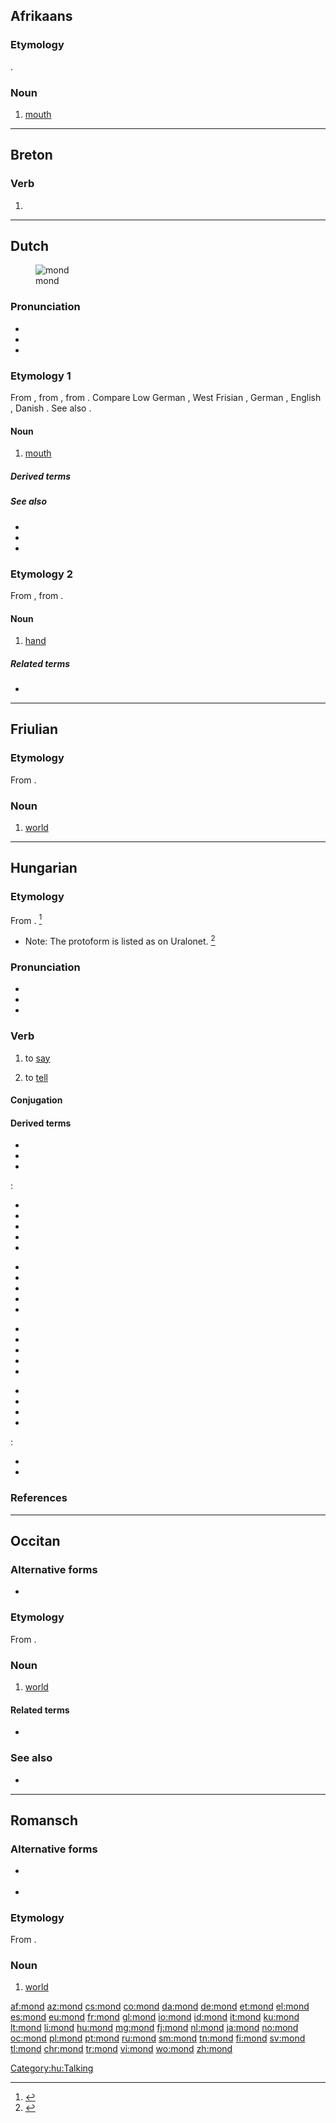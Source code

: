 {{also|Mond|MOND|monð}}
==Afrikaans==

===Etymology===
{{etyl|nl|af}} {{m|af|mond}}.

===Noun===
{{af-noun|monde}}

# {{lb|af|anatomy}} [[mouth]]

----

==Breton==

===Verb===
{{head|br|verb}}

# {{alternative spelling of|mont|lang=br}}

----

==Dutch==
[[File:Mouth.jpg|thumb|mond]]
===Pronunciation===
* {{rhymes|ɔnt|lang=nl}}
* {{audio|Nl-mond.ogg|audio|lang=nl}}
* {{IPA|/mɔnt/|lang=nl}}

===Etymology 1===
From {{inh|nl|odt|mund}}, from {{inh|nl|gem-pro|*munþaz}}, from {{der|nl|ine-pro|*ment-}}. Compare Low German {{m|nds|Mund}}, West Frisian {{m|fy|mûn}}, German {{m|de|Mund}}, English {{m|en|mouth}}, Danish {{m|da|mund}}. See also {{m|nl|muide}}.

====Noun====
{{nl-noun|m|-en|mondje}}

# {{lb|nl|anatomy}} [[mouth]]

=====Derived terms=====
{{der3
|[[monddood]]
|[[mondharmonica]]
|[[volksmond]]
|[[volmondig]]
|lang=nl}}

=====See also=====
* {{l|nl|giecheltje}}
* {{l|nl|vreetmolen}}
* {{l|nl|kukident}}

===Etymology 2===
From {{inh|nl|odt|*munda}}, from {{inh|nl|gem-pro|*mundō}}.

====Noun====
{{nl-noun|f|-en|mondje}}

# {{lb|nl|obsolete}} [[hand]]

=====Related terms=====
* {{l|nl|monddood}}

----

==Friulian==

===Etymology===
From {{etyl|la|fur}} {{m|la|mundus}}.

===Noun===
{{fur-noun|m}}

# [[world]]

----

==Hungarian==

===Etymology===
From {{etyl|urj-pro|hu}} {{m|urj-pro|*mënᴈ-}} {{hu-suffix||d|t2=frequentative suffix|pos=v}}. <ref>{{R:Zaicz 2006}}</ref>
* Note: The protoform is listed as {{m|urj-pro|*mȣnɜ-}} {{m|urj-pro|*monɜ-|(*monɜ-)|to say}} on Uralonet. <ref>{{R:Uralonet|570}}</ref>

===Pronunciation===
* {{hu-IPA}}
* {{audio|Hu-mond.ogg|Audio|lang=hu}}
* {{hyphenation|mond|lang=hu}}

===Verb===
{{hu-verb}}

# {{lb|hu|transitive}} to [[say]]
# {{lb|hu|transitive}} to [[tell]]

====Conjugation====
{{hu-conj-ok|mo|n|d|in-past=t}}

====Derived terms====
* {{l|hu|mondás}}
* {{l|hu|mondat}}
* {{l|hu|úgymond}}
{{qualifier|With verb prefixes}}:
{{top4}}
* {{l|hu|alámond}}
* {{l|hu|bemond}}
* {{l|hu|belemond}}
* {{l|hu|elmond}}
* {{l|hu|ellentmond}}
{{mid4}}
* {{l|hu|felmond}}
* {{l|hu|fölmond}}
* {{l|hu|félremond}}
* {{l|hu|hátramond}}
* {{l|hu|hozzámond}}
{{mid4}}
* {{l|hu|kimond}}
* {{l|hu|közbemond}}
* {{l|hu|lemond}}
* {{l|hu|megmond}}
* {{l|hu|odamond}}
{{mid4}}
* {{l|hu|rámond}}
* {{l|hu|továbbmond}}
* {{l|hu|végigmond}}
* {{l|hu|visszamond}}
{{bottom}}

{{qualifier|Expressions}}:
* {{l|hu|bagoly mondja verébnek, hogy nagyfejű}}
* {{l|hu|csütörtököt mond}}

===References===
<references/>

[[Category:hu:Talking]]

----

==Occitan==

===Alternative forms===
* {{l|oc|mound}} {{qualifier|Mistralian}}

===Etymology===
From {{etyl|la|oc}} {{m|la|mundus}}.

===Noun===
{{oc-noun|m}}

# [[world]] {{gloss|Earth; the third planet from the sun with respect to distance}}

====Related terms====
* {{l|oc|mondial}}

===See also===
* {{l|oc|tèrra}}

----

==Romansch==

===Alternative forms===
* {{qualifier|Rumantsch Grischun|Sursilvan|Sutsilvan}} {{l|rm|mund}}
* {{qualifier|Puter|Vallader}} {{l|rm|muond}}

===Etymology===
From {{etyl|la|rm}} {{m|la|mundus}}.

===Noun===
{{rm-noun|m}}

# {{lb|rm|Surmiran}} [[world]]

[[af:mond]]
[[az:mond]]
[[cs:mond]]
[[co:mond]]
[[da:mond]]
[[de:mond]]
[[et:mond]]
[[el:mond]]
[[es:mond]]
[[eu:mond]]
[[fr:mond]]
[[gl:mond]]
[[io:mond]]
[[id:mond]]
[[it:mond]]
[[ku:mond]]
[[lt:mond]]
[[li:mond]]
[[hu:mond]]
[[mg:mond]]
[[fj:mond]]
[[nl:mond]]
[[ja:mond]]
[[no:mond]]
[[oc:mond]]
[[pl:mond]]
[[pt:mond]]
[[ru:mond]]
[[sm:mond]]
[[tn:mond]]
[[fi:mond]]
[[sv:mond]]
[[tl:mond]]
[[chr:mond]]
[[tr:mond]]
[[vi:mond]]
[[wo:mond]]
[[zh:mond]]